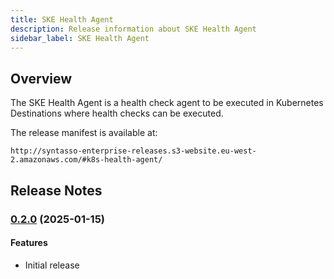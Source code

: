 ```yaml
---
title: SKE Health Agent
description: Release information about SKE Health Agent
sidebar_label: SKE Health Agent
---
```


## Overview

The SKE Health Agent is a health check agent to be executed in Kubernetes Destinations where health checks can be executed.

The release manifest is available at:

```
http://syntasso-enterprise-releases.s3-website.eu-west-2.amazonaws.com/#k8s-health-agent/
```

## Release Notes

### [0.2.0](http://syntasso-enterprise-releases.s3-website.eu-west-2.amazonaws.com/#k8s-health-agent/v0.2.0/) (2025-01-15)

#### Features

* Initial release